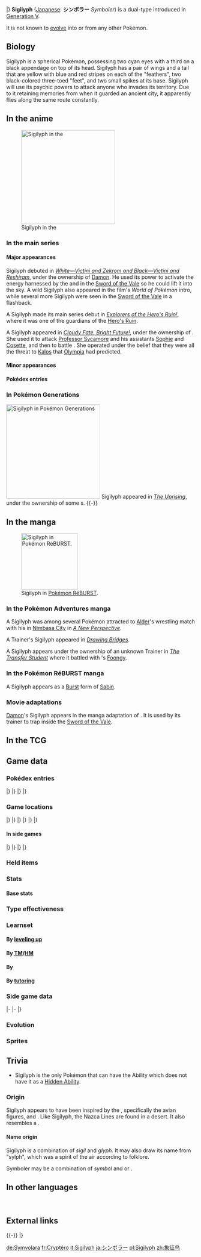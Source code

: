 {{PokémonPrevNext/Head|type=Psychic|type2=Flying}}
{{PokémonPrevNext/Pokémon|type=Psychic|prevnum=560|prev=Scrafty|nextnum=562|next=Yamask}}
|}
{{Pokémon Infobox
|name=Sigilyph
|jname=シンボラー
|jtranslit=Shinborā
|tmname=Symboler
|category=Avianoid
|typebox=1
|type1=Psychic
|type2=Flying
|abilityn=d
|ability1=Wonder Skin
|ability2=Magic Guard
|abilityd=Tinted Lens
|ndex=561
|udex=067
|u2dex=120
|karea=Coastal
|kdex=090
|height-ftin=4'07"
|height-m=1.4
|weight-lbs=30.9
|weight-kg=14.0
|egggroupn=1
|egggroup1=Flying
|eggcycles=20
|expyield=172
|lv100exp=1,000,000
|gendercode=127
|color=Black
|catchrate=45
|evtotal=2
|evsa=2
|body=09
|pokefordex=sigilyph
|generation=5
|friendship=70
}}
'''Sigilyph''' ([[List of Japanese Pokémon names|Japanese]]: '''シンボラー''' ''Symboler'') is a dual-type {{2t|Psychic|Flying}} {{OBP|Pokémon|species}} introduced in [[Generation V]].

It is not known to [[Evolution|evolve]] into or from any other Pokémon.

==Biology==
Sigilyph is a spherical Pokémon, possessing two cyan eyes with a third on a black appendage on top of its head. Sigilyph has a pair of wings and a tail that are yellow with blue and red stripes on each of the "feathers", two black-colored three-toed "feet", and two small spikes at its base. Sigilyph will use its psychic powers to attack anyone who invades its territory. Due to it retaining memories from when it guarded an ancient city, it apparently flies along the same route constantly.

==In the anime==
[[File:Damon Sigilyph.png|thumb|250px|left|Sigilyph in the {{pkmn|anime}}]]
===In the main series===
====Major appearances====
Sigilyph debuted in ''[[M14|White—Victini and Zekrom and Black—Victini and Reshiram]]'', under the ownership of [[Damon]]. He used its power to activate the energy harnessed by the {{p|Solosis}} and {{p|Duosion}} in the [[Sword of the Vale]] so he could lift it into the sky. A wild Sigilyph also appeared in the film's ''World of Pokémon'' intro, while several more Sigilyph were seen in the [[Sword of the Vale]] in a flashback.

A Sigilyph made its main series debut in ''[[BW064|Explorers of the Hero's Ruin!]]'', where it was one of the guardians of the [[Hero's Ruin]].

A Sigilyph appeared in ''[[XY092|Cloudy Fate, Bright Future!]]'', under the ownership of {{OBP|Carrie|XY092}}. She used it to attack [[Professor Sycamore]] and his assistants [[Sophie]] and [[Cosette]], and then to battle {{Ash}}. She operated under the belief that they were all the threat to [[Kalos]] that [[Olympia]] had predicted.

====Minor appearances====

====Pokédex entries====
{{Animedexheader|Unova}}
{{Animedexbody|BW064|Sigilyph|Ash's Pokédex|Sigilyph, the Avianoid Pokémon. Sigilyph keeps enemies from invading its territory with its Psychic powers and was the guardian of cities long ago.}}
{{Animedexfooter/Pokémon|''Best Wishes''|Unova}}

===In Pokémon Generations===
[[File:Team Plasma Scolipede Whirlipede Sigilyph PG.png|thumb|250px|Sigilyph in [[Pokémon Generations]]]]
Sigilyph appeared in ''[[PG13|The Uprising]]'', under the ownership of some {{tc|Team Plasma Grunt}}s.
{{-}}

==In the manga==
[[File:Sabin Sigilyph.png|thumb|150px|Sigilyph in [[Pokémon RéBURST]].]]
===In the Pokémon Adventures manga===
A Sigilyph was among several Pokémon attracted to [[Alder]]'s wrestling match with his {{p|Bouffalant}} in [[Nimbasa City]] in ''[[PS487|A New Perspective]]''.

A Trainer's Sigilyph appeared in ''[[PS489|Drawing Bridges]]''.

A Sigilyph appears under the ownership of an unknown Trainer in ''[[PS525|The Transfer Student]]'' where it battled with {{adv|Whitley}}'s [[Foongy]].

===In the Pokémon RéBURST manga‎===
A Sigilyph appears as a [[Burst]] form of [[Sabin]].

===Movie adaptations===
[[Damon]]'s Sigilyph appears in the manga adaptation of ''{{ma|White—Victini and Zekrom}}''. It is used by its trainer to trap {{OBP|Victini|M14}} inside the [[Sword of the Vale]].

==In the TCG==
{{main|Sigilyph (TCG)}}

==Game data==
===Pokédex entries===
{{Dex/Header|type=Psychic|type2=Flying}}
{{Dex/NA|gen=V}}
{{Dex/Gen|gen=V}}
{{Dex/Entry1|v=Black|t=FFF|entry=They never vary the route they fly, because their memories of guarding an ancient city remain steadfast.}}
{{Dex/Entry1|v=White|entry=The guardians of an ancient city, they use their psychic power to attack enemies that invade their territory.}}
{{Dex/Entry2|v=Black 2|v2=White 2|t=FFF|entry=The guardians of an ancient city, they always fly the same route while keeping watch for invaders.}}
|}
|}
{{Dex/Gen|gen=VI}}
{{Dex/Entry1|v=X|t=FFF|entry=The guardians of an ancient city, they use their psychic power to attack enemies that invade their territory.}}
{{Dex/Entry1|v=Y|entry=The guardians of an ancient city, they always fly the same route while keeping watch for invaders.}}
{{Dex/Entry1|v=Omega Ruby|t=FFF|entry=The guardians of an ancient city, they use their psychic power to attack enemies that invade their territory.}}
{{Dex/Entry1|v=Alpha Sapphire|t=FFF|entry=The guardians of an ancient city, they always fly the same route while keeping watch for invaders.}}
|}
|}
{{Dex/Footer}}

===Game locations===
{{Availability/Header|type=Psychic|type2=Flying}}
{{Availability/NA|gen=V}}
{{Availability/Gen|gen=V}}
{{Availability/Entry2|v=Black|v2=White|t=FFF|area=[[Desert Resort]]}}
{{Availability/Entry2|v=Black 2|v2=White 2|t=FFF|area=[[Desert Resort]]<br>[[Desert Resort]] ([[N's Pokémon]]) <br> [[Unova Link|Transfer]] from {{pkmn|Dream Radar}}}}
{{Availability/Entry1|v=Dream World|color={{dream color}}|area={{dwa|Windswept Sky}}{{tt|*|Only obtainable when using an account connected to Pokémon Black 2 or White 2}}}}
|}
|}
{{Availability/Gen|gen=VI}}
{{Availability/Entry2|v=X|v2=Y|t=FFF|area={{rt|10|Kalos}}, [[Friend Safari]] ([[Friend Safari#Psychic-type Safari|Psychic]])}}
{{Availability/Entry2/None|v=Omega Ruby|v2=Alpha Sapphire}}
|}
|}
{{Availability/Gen|gen=VII}}
{{Availability/Entry2/None|v=Sun|v2=Moon|area=[[Trade]]}}
{{Availability/Entry2|v=Ultra Sun|v2=Ultra Moon|area=[[Ultra Space Wilds]] ({{DL|Ultra Space Wilds|Cliff World}})}}
|}
|}
{{Availability/Footer}}

====In side games====
{{Availability/Header|type=Psychic|type2=Flying}}
{{Availability/NA|gen=V}}
{{Availability/Gen|gen=V}}
{{Availability/Entry1|1|v=Rumble Blast|color={{fire color}}|area=Desert: [[Rugged Flats]], Tower: All{{tt|*|Arceus encounter}}}}
{{Availability/Entry1|1|v=PokéPark 2|link=PokéPark 2: Wonders Beyond|color={{grass color}}|area=[[Wish Park]]}}
{{Availability/Entry1|1|v=Rumble U|color={{fire color}}|area=[[Vehicle Gallery#A Flowing Desert|Vehicle Gallery: A Flowing Desert]] <small>(Boss)</small>}}
|}
|}
{{Availability/Gen|gen=VI}}
{{Availability/Entry1|1|v=Battle Trozei|color={{defense color}}|area=[[Dragon Hill#Stage 2|Dragon Hill: Stage 2]]}}
{{Availability/Entry1|1|v=Shuffle|color={{beauty color}}|area=Event: ''[[Special Stages#The Daily Pokémon (#2)|The Daily Pokémon (#2)]]''}}
{{Availability/Entry1|1|v=Rumble World|color={{fire color}}|area=[[Fairy Land#Guardian's Peak|Fairy Land: Guardian's Peak]] <small>(All Areas, Entrance Boss)</small>,<br>[[Legend Terrain#Meteorite Parkland|Legend Terrain: Meteorite Parkland]] <small>(Special)</small>}}
|}
|}
{{Availability/Footer}}

===Held items===

===Stats===
====Base stats====
{{BaseStats
|type=Psychic
|type2=Flying
|HP=72
|Attack=58
|Defense=80
|SpAtk=103
|SpDef=80
|Speed=97}}

===Type effectiveness===
{{TypeEffectiveness
|type1=Psychic
|type2=Flying
|Normal=100
|Fighting=25
|Flying=100
|Poison=100
|Ground=0
|Rock=200
|Bug=100
|Ghost=200
|Steel=100
|Fire=100
|Water=100
|Grass=50
|Electric=200
|Psychic=50
|Ice=200
|Dragon=100
|Dark=200
|Fairy=100
|notes=yes
|flying=yes
|newground=1}}

===Learnset===
====By [[Level|leveling up]]====
{{learnlist/levelh/7|Sigilyph|Psychic|Flying|5}}
{{learnlist/level7|1|Gust|Flying|Special|40|100|35||'''}}
{{learnlist/level7|1|Miracle Eye|Psychic|Status|&mdash;|&mdash;|40}}
{{learnlist/level7|4|Hypnosis|Psychic|Status|&mdash;|60|20}}
{{learnlist/level7|8|Psywave|Psychic|Special|&mdash;|100|15}}
{{learnlist/level7|11|Tailwind|Flying|Status|&mdash;|&mdash;|15}}
{{learnlist/level7|14|Whirlwind|Normal|Status|&mdash;|&mdash;|20}}
{{learnlist/level7|18|Psybeam|Psychic|Special|65|100|20||'''}}
{{learnlist/level7|21|Air Cutter|Flying|Special|60|95|25||'''}}
{{learnlist/level7|24|Light Screen|Psychic|Status|&mdash;|&mdash;|30}}
{{learnlist/level7|28|Reflect|Psychic|Status|&mdash;|&mdash;|20}}
{{learnlist/level7|31|Synchronoise|Psychic|Special|120|100|10||'''}}
{{learnlist/level7|34|Mirror Move|Flying|Status|&mdash;|&mdash;|20}}
{{learnlist/level7|38|Gravity|Psychic|Status|&mdash;|&mdash;|5}}
{{learnlist/level7|41|Air Slash|Flying|Special|75|95|15||'''}}
{{learnlist/level7|44|Psychic|Psychic|Special|90|100|10||'''}}
{{learnlist/level7|48|Cosmic Power|Psychic|Status|&mdash;|&mdash;|20}}
{{learnlist/level7|50|Sky Attack|Flying|Physical|140|90|5||'''}}
{{learnlist/levelf/7|Sigilyph|Psychic|Flying|5}}

====By [[TM]]/[[HM]]====
{{learnlist/tmh/7|Sigilyph|Psychic|Flying|5}}
{{learnlist/tm7|TM03|Psyshock|Psychic|Special|80|100|10||'''}}
{{learnlist/tm7|TM04|Calm Mind|Psychic|Status|&mdash;|&mdash;|20}}
{{learnlist/tm7|TM06|Toxic|Poison|Status|&mdash;|90|10}}
{{learnlist/tm7|TM10|Hidden Power|Normal|Special|60|100|15}}
{{learnlist/tm7|TM13|Ice Beam|Ice|Special|90|100|10}}
{{learnlist/tm7|TM15|Hyper Beam|Normal|Special|150|90|5}}
{{learnlist/tm7|TM16|Light Screen|Psychic|Status|&mdash;|&mdash;|30}}
{{learnlist/tm7|TM17|Protect|Normal|Status|&mdash;|&mdash;|10}}
{{learnlist/tm7|TM18|Rain Dance|Water|Status|&mdash;|&mdash;|5}}
{{learnlist/tm7|TM19|Roost|Flying|Status|&mdash;|&mdash;|10}}
{{learnlist/tm7|TM20|Safeguard|Normal|Status|&mdash;|&mdash;|25}}
{{learnlist/tm7|TM21|Frustration|Normal|Physical|&mdash;|100|20}}
{{learnlist/tm7|TM22|Solar Beam|Grass|Special|120|100|10}}
{{learnlist/tm7|TM23|Smack Down|Rock|Physical|50|100|15}}
{{learnlist/tm7|TM27|Return|Normal|Physical|&mdash;|100|20}}
{{learnlist/tm7|TM29|Psychic|Psychic|Special|90|100|10||'''}}
{{learnlist/tm7|TM30|Shadow Ball|Ghost|Special|80|100|15}}
{{learnlist/tm7|TM32|Double Team|Normal|Status|&mdash;|&mdash;|15}}
{{learnlist/tm7|TM33|Reflect|Psychic|Status|&mdash;|&mdash;|20}}
{{learnlist/tm7|TM40|Aerial Ace|Flying|Physical|60|&mdash;|20||'''}}
{{learnlist/tm7|TM42|Facade|Normal|Physical|70|100|20}}
{{learnlist/tm7|TM44|Rest|Psychic|Status|&mdash;|&mdash;|10}}
{{learnlist/tm7|TM45|Attract|Normal|Status|&mdash;|100|15}}
{{learnlist/tm7|TM46|Thief|Dark|Physical|60|100|25}}
{{learnlist/tm7|TM48|Round|Normal|Special|60|100|15}}
{{learnlist/tm7|TM51|Steel Wing|Steel|Physical|70|90|25}}
{{learnlist/tm7|TM53|Energy Ball|Grass|Special|90|100|10}}
{{learnlist/tm7|TM57|Charge Beam|Electric|Special|50|90|10}}
{{learnlist/tm7|TM73|Thunder Wave|Electric|Status|&mdash;|90|20}}
{{learnlist/tm7|TM76|Fly|Flying|Physical|90|95|15||'''}}
{{learnlist/tm7|TM77|Psych Up|Normal|Status|&mdash;|&mdash;|10}}
{{learnlist/tm7|TM85|Dream Eater|Psychic|Special|100|100|15||'''}}
{{learnlist/tm7|TM87|Swagger|Normal|Status|&mdash;|85|15}}
{{learnlist/tm7|TM88|Sleep Talk|Normal|Status|&mdash;|&mdash;|10}}
{{learnlist/tm7|TM90|Substitute|Normal|Status|&mdash;|&mdash;|10}}
{{learnlist/tm7|TM91|Flash Cannon|Steel|Special|80|100|10}}
{{learnlist/tm7|TM92|Trick Room|Psychic|Status|&mdash;|&mdash;|5}}
{{learnlist/tm7|TM97|Dark Pulse|Dark|Special|80|100|15}}
{{learnlist/tm7|TM99|Dazzling Gleam|Fairy|Special|80|100|10}}
{{learnlist/tm7|TM100|Confide|Normal|Status|&mdash;|&mdash;|20}}
{{learnlist/tmf/7|Sigilyph|Psychic|Flying|5}}

====By {{pkmn|breeding}}====
{{learnlist/breedh/7|Sigilyph|Psychic|Flying|5}}
{{learnlist/breed7|{{MSP|142|Aerodactyl}}{{MSP|176|Togetic}}{{MSP|566|Archen}}{{MSP|567|Archeops}}|Ancient Power|Rock|Special|60|100|5}}
{{learnlist/breed7|{{MSP|177|Natu}}{{MSP|178|Xatu}}{{MSP|527|Woobat}}{{MSP|528|Swoobat}}|Future Sight|Psychic|Special|120|100|10||'''}}
{{learnlist/breed7|{{MSP|163|Hoothoot}}{{MSP|164|Noctowl}}{{MSP|177|Natu}}{{MSP|178|Xatu}}|Psycho Shift|Psychic|Status|&mdash;|100|10}}
{{learnlist/breed7|{{MSP|016|Pidgey}}{{MSP|017|Pidgeotto}}{{MSP|018|Pidgeot}}{{MSP|021|Spearow}}{{MSP|022|Fearow}}{{MSP|163|Hoothoot}}<br>{{MSP|164|Noctowl}}{{MSP|278|Wingull}}{{MSP|279|Pelipper}}{{MSP|441|Chatot}}{{MSP|519|Pidove}}{{MSP|520|Tranquill}}<br>{{MSP|521|Unfezant}}{{MSP|580|Ducklett}}{{MSP|581|Swanna}}{{MSP|661|Fletchling}}{{MSP|662|Fletchinder}}{{MSP|663|Talonflame}}<br>{{MSP|714|Noibat}}{{MSP|715|Noivern}}{{MSP|731|Pikipek}}{{MSP|732|Trumbeak}}{{MSP|733|Toucannon}}{{MSP|741|Oricorio}}|Roost|Flying|Status|&mdash;|&mdash;|10}}
{{learnlist/breed7|{{MSP|177|Natu}}{{MSP|178|Xatu}}{{MSP|527|Woobat}}{{MSP|528|Swoobat}}{{MSP|561|Sigilyph}}|Skill Swap|Psychic|Status|&mdash;|&mdash;|10|‡}}
{{learnlist/breed7|{{MSP|227|Skarmory}}{{MSP|661|Fletchling}}{{MSP|662|Fletchinder}}{{MSP|663|Talonflame}}|Steel Wing|Steel|Physical|70|90|25}}
{{learnlist/breed7|{{MSP|177|Natu}}{{MSP|178|Xatu}}|Stored Power|Psychic|Special|20|100|10||'''}}
{{learnlist/breedf/7|Sigilyph|Psychic|Flying|5}}

====By [[Move Tutor|tutoring]]====
{{learnlist/tutorh/7|Sigilyph|Psychic|Flying|5}}
{{learnlist/tutor7|Defog|Flying|Status|—|—|15|||no|yes}}
{{learnlist/tutor7|Gravity|Psychic|Status|—|—|5|||no|yes}}
{{learnlist/tutor7|Heat Wave|Fire|Special|95|90|10|||no|yes}}
{{learnlist/tutor7|Icy Wind|Ice|Special|55|95|15|||no|yes}}
{{learnlist/tutor7|Magic Coat|Psychic|Status|—|—|15|||no|yes}}
{{learnlist/tutor7|Magic Room|Psychic|Status|—|—|10|||no|yes}}
{{learnlist/tutor7|Shock Wave|Electric|Special|60|—|20|||no|yes}}
{{learnlist/tutor7|Signal Beam|Bug|Special|75|100|15|||no|yes}}
{{learnlist/tutor7|Skill Swap|Psychic|Status|—|—|10|||no|yes}}
{{learnlist/tutor7|Sky Attack|Flying|Physical|140|90|5||'''|no|yes}}
{{learnlist/tutor7|Snore|Normal|Special|50|100|15|||no|yes}}
{{learnlist/tutor7|Tailwind|Flying|Status|—|—|15|||no|yes}}
{{learnlist/tutor7|Telekinesis|Psychic|Status|—|—|15|||no|yes}}
{{learnlist/tutor7|Trick|Psychic|Status|—|100|10|||no|yes}}
{{learnlist/tutor7|Zen Headbutt|Psychic|Physical|80|90|15||'''|no|yes}}
{{learnlist/tutorf/7|Sigilyph|Psychic|Flying|5}}

===Side game data===
{{Spindata/Head|type=Psychic|type2=Flying}}
{{Spindata/RumbleBlast|col=6|type=Psychic
|att=4
|def=3
|speed=3
}}
|-
{{Spindata/PokéPark2|col=6|type=Psychic|ndex=561
|strong=[[File:Pikachu icon.png|link=Pikachu (Pokémon)]]
|weak=[[File:Snivy icon.png|link=Snivy (Pokémon)]]
|pad=Until he met {{p|Darkrai}} and {{p|Reuniclus}}, he had been wandering around [[Wish Park]] and searching for friends he could talk to about this world's history and future.
}}
|-
{{Spindata/Battle Trozei|col=3|type=Psychic|ndex=561
|power=2
}}
{{Spindata/Shuffle|col=3|type=Psychic|ndex=561|num=165
|min=60
|max=105
|raisemaxlevel=5
|skill=Barrier Bash
|skilldesc=Removes one barrier-type disruption without fail.
}}
|}

===Evolution===
{{evobox-1
|pictype=art
|type1=Psychic
|type2=Flying
|no1=561
|name1=Sigilyph
|type1-1=Psychic
|type2-1=Flying}}

===Sprites===
{{Spritebox/Header|type=Psychic|type2=Flying}}
{{Spritebox/NA|gen=V}}
{{Spritebox/5|ndex=561}}
{{Spritebox/6|ndex=561}}
{{Spritebox/7|ndex=561}}
{{Spritebox/Footer|561|Sigilyph}}

==Trivia==
* Sigilyph is the only Pokémon that can have the Ability {{a|Wonder Skin}} which does not have it as a [[Hidden Ability]].

===Origin===
Sigilyph appears to have been inspired by the {{wp|Nazca Lines}}, specifically the avian figures, and {{wp|Kachina|kachina dolls}}. Like Sigilyph, the Nazca Lines are found in a desert. It also resembles a {{wp|wind chime}}.

====Name origin====
Sigilyph is a combination of ''sigil'' and ''glyph''. It may also draw its name from "sylph", which was a spirit of the air according to folklore.

Symboler may be a combination of ''symbol'' and ''{{wp|Bora (wind)|bora}}'' or ''{{wp|Ra}}''.

==In other languages==
{{Other languages|type=Psychic|type2=Flying
|ja=シンボラー ''Symboler''|jameaning=From ''symbol'' and ''{{wp|Bora (wind)|bora}}'' or ''{{wp|Ra}}''
|fr=Cryptéro|frmeaning=From ''Cryptogram'' and ''{{tt|ptero|Greek for 'wing'}}''
|es=Sigilyph|esmeaning=Same as English name
|de=Symvolara|demeaning=From ''Symbol'' and ''{{tt|volare|Latin for 'to fly'}}''
|it=Sigilyph|itmeaning=Same as English name
|ko=심보러 ''Symboler''|komeaning=Transliteration of its Japanese name
|zh_cmn=象徵鳥 / 象征鸟 ''Xiàngzhēngniǎo''|zh_cmnmeaning=Literally "Symbol bird"
|ru=Сигилифф ''Sigiliff''|rumeaning=Transcription of English name
}}
<br clear="left">
<!--
==Notes==
<references />-->

==External links==

{{-}}
{{PokémonPrevNext/Head|type=Psychic|type2=Flying}}
{{PokémonPrevNext/Pokémon|type=Psychic|prevnum=560|prev=Scrafty|nextnum=562|next=Yamask}}
|}
{{Project Pokédex notice}}

[[de:Symvolara]]
[[fr:Cryptéro]]
[[it:Sigilyph]]
[[ja:シンボラー]]
[[pl:Sigilyph]]
[[zh:象征鸟]]